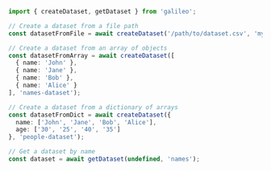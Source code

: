 ```typescript TypeScript
import { createDataset, getDataset } from 'galileo';

// Create a dataset from a file path
const datasetFromFile = await createDataset('/path/to/dataset.csv', 'my-dataset-name');

// Create a dataset from an array of objects
const datasetFromArray = await createDataset([
  { name: 'John' },
  { name: 'Jane' },
  { name: 'Bob' },
  { name: 'Alice' }
], 'names-dataset');

// Create a dataset from a dictionary of arrays
const datasetFromDict = await createDataset({
  name: ['John', 'Jane', 'Bob', 'Alice'],
  age: ['30', '25', '40', '35']
}, 'people-dataset');

// Get a dataset by name
const dataset = await getDataset(undefined, 'names'); 
```